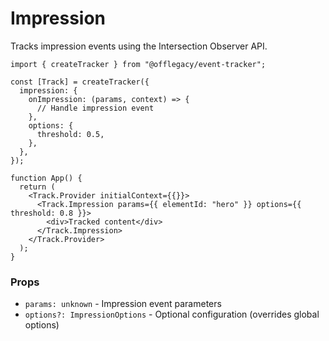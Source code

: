 # Impression

Tracks impression events using the Intersection Observer API.

```tsx
import { createTracker } from "@offlegacy/event-tracker";

const [Track] = createTracker({
  impression: {
    onImpression: (params, context) => {
      // Handle impression event
    },
    options: {
      threshold: 0.5,
    },
  },
});

function App() {
  return (
    <Track.Provider initialContext={{}}>
      <Track.Impression params={{ elementId: "hero" }} options={{ threshold: 0.8 }}>
        <div>Tracked content</div>
      </Track.Impression>
    </Track.Provider>
  );
}
```

### Props

- `params: unknown` - Impression event parameters
- `options?: ImpressionOptions` - Optional configuration (overrides global options)
